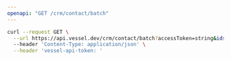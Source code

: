 ```yaml
---
openapi: "GET /crm/contact/batch"
---
```


<RequestExample>

```bash Request
curl --request GET \
  --url https://api.vessel.dev/crm/contact/batch?accessToken=string&ids=eb84649fd7a5145b93c349bde55dd88d,b3b04a80af4190796185c527e7b9933c \
  --header 'Content-Type: application/json' \
  --header 'vessel-api-token: '
```

</RequestExample>
